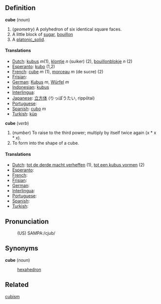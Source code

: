 ==Definition==

<b>cube</b> (<i>noun</i>)
# (<i>geometry</i>) A polyhedron of six identical square faces.
# A little block of [[sugar]], [[bouillon]]
# A [[platonic_solid]].

====Translations====

*[[Dutch]]: [[kubus]] ''m''(1), [[klontje]] ''n'' (suiker) (2), [[bouillon]][[blokje]] ''n'' (2)
*[[Esperanto]]: [[kubo]] (1,2)
*[[French]]: [[cube]] ''m'' (1), [[morceau]] ''m'' (de sucre) (2)
*[[Frisian]]: [[]]
*[[German]]: [[Kubus]] ''m'', [[Würfel]] ''m''
*[[Indonesian]]: [[kubus]]
*[[Interlingua]]: [[]]
*[[Japanese]]: [[立方体]] (りっぽうたい, rippōtai)
*[[Portuguese]]: [[]]
*[[Spanish]]: [[cubo]] ''m''
*[[Turkish]]: [[küp]]

<b>cube</b> (<i>verb</i>)
# (<i>number</i>) To raise to the third power; multiply by itself twice again (x * x * x).
# To form into the shape of a cube.

====Translations====

*[[Dutch]]: [[tot de derde macht verheffen]] (1), [[tot een kubus vormen]] (2)
*[[Esperanto]]: [[]]
*[[French]]: [[]]
*[[Frisian]]: [[]]
*[[German]]: [[]]
*[[Interlingua]]: [[]]
*[[Portuguese]]: [[]]
*[[Spanish]]: [[]]
*[[Turkish]]: [[]]

==Pronunciation==
:(US) SAMPA:/cjub/

==Synonyms==

<b>cube</b> (<i>noun</i>)
: [[hexahedron]]

==Related==

[[cubism]]